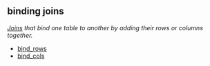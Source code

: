 ## binding joins

<dfn>[Joins](j.html#joins) that bind one table to another by adding their rows or columns together.</dfn>

* [bind_rows](b.html#bind_rows)
* [bind_cols](b.html#bind_cols)



